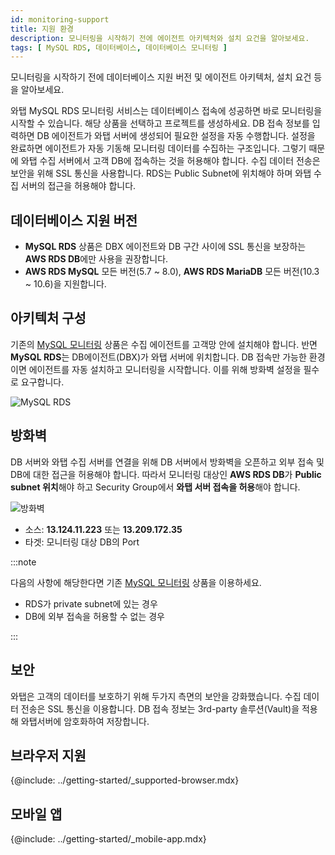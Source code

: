 ```yaml
---
id: monitoring-support
title: 지원 환경
description: 모니터링을 시작하기 전에 에이전트 아키텍처와 설치 요건을 알아보세요.
tags: [ MySQL RDS, 데이터베이스, 데이터베이스 모니터링 ]
---
```


모니터링을 시작하기 전에 데이터베이스 지원 버전 및 에이전트 아키텍처, 설치 요건 등을 알아보세요. 

와탭 MySQL RDS 모니터링 서비스는 데이터베이스 접속에 성공하면 바로 모니터링을 시작할 수 있습니다. 해당 상품을 선택하고 프로젝트를 생성하세요. DB 접속 정보를 입력하면 DB 에이전트가 와탭 서버에 생성되어 필요한 설정을 자동 수행합니다. 설정을 완료하면 에이전트가 자동 기동해 모니터링 데이터를 수집하는 구조입니다. 그렇기 때문에 와탭 수집 서버에서 고객 DB에 접속하는 것을 허용해야 합니다. 수집 데이터 전송은 보안을 위해 SSL 통신을 사용합니다. RDS는 Public Subnet에 위치해야 하며 와탭 수집 서버의 접근을 허용해야 합니다.


## 데이터베이스 지원 버전

- **MySQL RDS** 상품은 DBX 에이전트와 DB 구간 사이에 SSL 통신을 보장하는 **AWS RDS DB**에만 사용을 권장합니다.
- **AWS RDS MySQL** 모든 버전(5.7 ~ 8.0), **AWS RDS MariaDB** 모든 버전(10.3 ~ 10.6)을 지원합니다.


## 아키텍처 구성

기존의 [MySQL 모니터링](https://docs.whatap.io/mysql/monitoring-intro) 상품은 수집 에이전트를 고객망 안에 설치해야 합니다. 반면 **MySQL RDS**는 DB에이전트(DBX)가 와탭 서버에 위치합니다. DB 접속만 가능한 환경이면 에이전트를 자동 설치하고 모니터링을 시작합니다. 이를 위해 방화벽 설정을 필수로 요구합니다.

![MySQL RDS](/img/mysql-rds-architecture.jpeg)

## 방화벽

DB 서버와 와탭 수집 서버를 연결을 위해 DB 서버에서 방화벽을 오픈하고 외부 접속 및 DB에 대한 접근을 허용해야 합니다. 따라서 모니터링 대상인 **AWS RDS DB**가 **Public subnet 위치**해야 하고 Security Group에서 **와탭 서버 접속을 허용**해야 합니다.

![방화벽](/img/mysql-rds-firewall.png)

- 소스: **13.124.11.223** 또는 **13.209.172.35**
- 타겟: 모니터링 대상 DB의 Port

:::note

다음의 사항에 해당한다면 기존 [MySQL 모니터링](https://docs.whatap.io/mysql/monitoring-intro) 상품을 이용하세요.

- RDS가 private subnet에 있는 경우
- DB에 외부 접속을 허용할 수 없는 경우

:::


## 보안

와탭은 고객의 데이터를 보호하기 위해 두가지 측면의 보안을 강화했습니다. 수집 데이터 전송은 SSL 통신을 이용합니다. DB 접속 정보는 3rd-party 솔루션(Vault)을 적용해 와탭서버에 암호화하여 저장합니다.


## 브라우저 지원

{@include: ../getting-started/_supported-browser.mdx}  

## 모바일 앱

{@include: ../getting-started/_mobile-app.mdx}